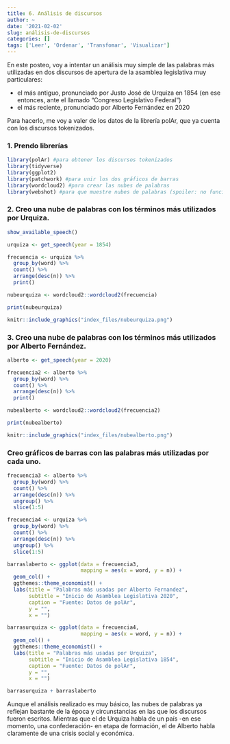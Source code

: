 ```yaml
---
title: 6. Análisis de discursos
author: ~
date: '2021-02-02'
slug: análisis-de-discursos
categories: []
tags: ['Leer', 'Ordenar', 'Transfomar', 'Visualizar']
---
```


En este posteo, voy a intentar un análisis muy simple de las palabras más utilizadas en dos discursos de apertura de la asamblea legislativa muy particulares:

+ el más antiguo, pronunciado por Justo José de Urquiza en 1854 (en ese entonces, ante el llamado "Congreso Legislativo Federal")
+ el más reciente, pronunciado por Alberto Fernández en 2020

Para hacerlo, me voy a valer de los datos de la librería polAr, que ya cuenta con los discursos tokenizados.

### 1. Prendo librerías

```r

library(polAr) #para obtener los discursos tokenizados
library(tidyverse)
library(ggplot2)
library(patchwork) #para unir los dos gráficos de barras
library(wordcloud2) #para crear las nubes de palabras
library(webshot) #para que muestre nubes de palabras (spoiler: no funcionó)

```

### 2. Creo una nube de palabras con los términos más utilizados por Urquiza.

```r

show_available_speech()

urquiza <- get_speech(year = 1854)

frecuencia <- urquiza %>% 
  group_by(word) %>% 
  count() %>% 
  arrange(desc(n)) %>% 
  print()

nubeurquiza <- wordcloud2::wordcloud2(frecuencia)

print(nubeurquiza)

```
```r
knitr::include_graphics("index_files/nubeurquiza.png")
```
### 3. Creo una nube de palabras con los términos más utilizados por Alberto Fernández.

```r

alberto <- get_speech(year = 2020)

frecuencia2 <- alberto %>% 
  group_by(word) %>% 
  count() %>% 
  arrange(desc(n)) %>% 
  print()

nubealberto <- wordcloud2::wordcloud2(frecuencia2)

print(nubealberto)

```
```r
knitr::include_graphics("index_files/nubealberto.png")
```

### Creo gráficos de barras con las palabras más utilizadas por cada uno.

```r

frecuencia3 <- alberto %>% 
  group_by(word) %>% 
  count() %>%
  arrange(desc(n)) %>% 
  ungroup() %>% 
  slice(1:5)

frecuencia4 <- urquiza %>% 
  group_by(word) %>% 
  count() %>%
  arrange(desc(n)) %>% 
  ungroup() %>% 
  slice(1:5)

barraslaberto <- ggplot(data = frecuencia3,
                        mapping = aes(x = word, y = n)) +
  geom_col() +
  ggthemes::theme_economist() +
  labs(title = "Palabras más usadas por Alberto Fernandez",
       subtitle = "Inicio de Asamblea Legislativa 2020",
       caption = "Fuente: Datos de polAr",
       y = "",
       x = "")

barrasurquiza <- ggplot(data = frecuencia4,
                        mapping = aes(x = word, y = n)) +
  geom_col() +
  ggthemes::theme_economist() +
  labs(title = "Palabras más usadas por Urquiza",
       subtitle = "Inicio de Asamblea Legislativa 1854",
       caption = "Fuente: Datos de polAr",
       y = "",
       x = "")

barrasurquiza + barraslaberto

```

Aunque el análisis realizado es muy básico, las nubes de palabras ya reflejan bastante de la época y circunstancias en las que los discursos fueron escritos. Mientras que el de Urquiza habla de un país -en ese momento, una confederación- en etapa de formación, el de Alberto habla claramente de una crisis social y económica.